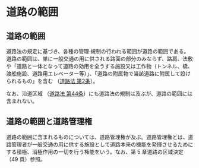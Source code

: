 
# 道路の範囲

## 道路の範囲

道路法の規定に基づき、各種の管理·規制の行われる範囲が道路の範囲である。道路の範囲は、単に一般交通の用に供される路面の部分のみならず、路肩、法敷や「道路と一体となって道路の効用を全うする施設又は工作物（トンネル、橋、渡船施設、道路用エレベーター等）」、「道路の附属物で当該道路に附属して設けられるもの」を含む （[道路法 第2条](https://elaws.e-gov.go.jp/document?lawid=327AC1000000180#Mp-At_2)）。

なお、沿道区域 （[道路法 第44条](https://elaws.e-gov.go.jp/document?lawid=327AC1000000180#Mp-At_44)）にも道路法の規制は及ぶが、道路の範囲には含まれない。

## 道路の範囲と道路管理権

道路の範囲に含まれるものについては、道路管理権が及ぶ。道路管理権とは、道路管理者が一般交通の用に供する施設として道路本来の機能を発揮させるためにする積極、消極作用の一切を行う権能をいう。なお、第 5 章道路の区域決定（49 頁）参照。
